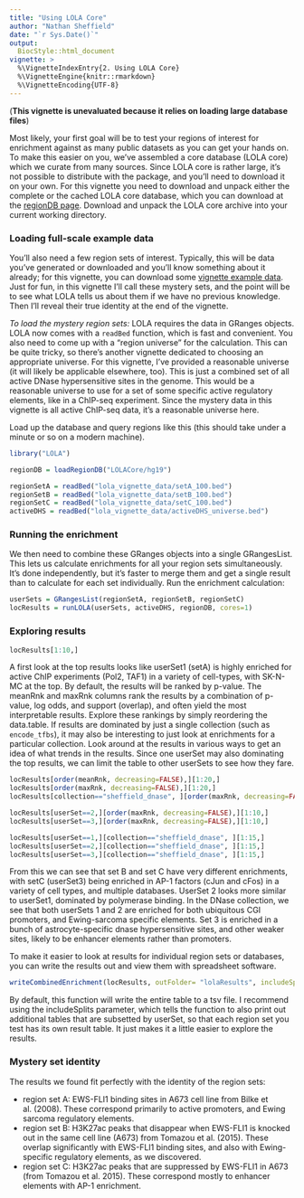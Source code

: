 ```yaml
---
title: "Using LOLA Core"
author: "Nathan Sheffield"
date: "`r Sys.Date()`"
output:
  BiocStyle::html_document
vignette: >
  %\VignetteIndexEntry{2. Using LOLA Core}
  %\VignetteEngine{knitr::rmarkdown}
  %\VignetteEncoding{UTF-8}
---
```

(__This vignette is unevaluated because it relies on loading large database files__)

Most likely, your first goal will be to test your regions of interest for enrichment against as many public datasets as you can get your hands on. To make this easier on you, we've assembled a core database (LOLA core) which we curate from many sources. Since LOLA core is rather large, it's not possible to distribute with the package, and you'll need to download it on your own. For this vignette you need to download and unpack either the complete or the cached LOLA core database, which you can download at the [regionDB page](http://databio.org/regiondb). Download and unpack the LOLA core archive into your current working directory.

### Loading full-scale example data

You'll also need a few region sets of interest. Typically, this will be data you've generated or downloaded and you'll know something about it already; for this vignette, you can download some [vignette example data](http://cloud.databio.org/vignettes). Just for fun, in this vignette I'll call these mystery sets, and the point will be to see what LOLA tells us about them if we have no previous knowledge. Then I'll reveal their true identity at the end of the vignette.


*To load the mystery region sets:* LOLA requires the data in GRanges objects. LOLA now comes with a `readBed` function, which is fast and convenient. You also need to come up with a "region universe" for the calculation. This can be quite tricky, so there's another vignette dedicated to choosing an appropriate universe. For this vignette, I've provided a reasonable universe (it will likely be applicable elsewhere, too). This is just a combined set of all active DNase hypersensitive sites in the genome. This would be a reasonable universe to use for a set of some specific active regulatory elements, like in a ChIP-seq experiment. Since the mystery data in this vignette is all active ChIP-seq data, it's a reasonable universe here.

Load up the database and query regions like this (this should take under a minute or so on a modern machine).

```r
library("LOLA")

regionDB = loadRegionDB("LOLACore/hg19")

regionSetA = readBed("lola_vignette_data/setA_100.bed")
regionSetB = readBed("lola_vignette_data/setB_100.bed")
regionSetC = readBed("lola_vignette_data/setC_100.bed")
activeDHS = readBed("lola_vignette_data/activeDHS_universe.bed")
```

### Running the enrichment

We then need to combine these GRanges objects into a single GRangesList. This lets us calculate enrichments for all your region sets simultaneously. It's done independently, but it's faster to merge them and get a single result than to calculate for each set individually. Run the enrichment calculation:

```r
userSets = GRangesList(regionSetA, regionSetB, regionSetC)
locResults = runLOLA(userSets, activeDHS, regionDB, cores=1)
```

### Exploring results

```r
locResults[1:10,]
```

A first look at the top results looks like userSet1 (setA) is highly enriched for active ChIP experiments (Pol2, TAF1) in a variety of cell-types, with SK-N-MC at the top. By default, the results will be ranked by p-value. The meanRnk and maxRnk columns rank the results by a combination of p-value, log odds, and support (overlap), and often yield the most interpretable results. Explore these rankings by simply reordering the data.table. If results are dominated by just a single collection (such as `encode_tfbs`), it may also be interesting to just look at enrichments for a particular collection. Look around at the results in various ways to get an idea of what trends in the results. Since one userSet may also dominating the top results, we can limit the table to other userSets to see how they fare.


```r
locResults[order(meanRnk, decreasing=FALSE),][1:20,]
locResults[order(maxRnk, decreasing=FALSE),][1:20,]
locResults[collection=="sheffield_dnase", ][order(maxRnk, decreasing=FALSE),]

locResults[userSet==2,][order(maxRnk, decreasing=FALSE),][1:10,]
locResults[userSet==3,][order(maxRnk, decreasing=FALSE),][1:10,]

locResults[userSet==1,][collection=="sheffield_dnase", ][1:15,]
locResults[userSet==2,][collection=="sheffield_dnase", ][1:15,]
locResults[userSet==3,][collection=="sheffield_dnase", ][1:15,]
```

From this we can see that set B and set C have very different enrichments, with setC (userSet3) being enriched in AP-1 factors (cJun and cFos) in a variety of cell types, and multiple databases. UserSet 2 looks more similar to userSet1, dominated by polymerase binding. In the DNase collection, we see that both userSets 1 and 2 are enriched for both ubiquitous CGI promoters, and Ewing-sarcoma specific elements. Set 3 is enriched in a bunch of astrocyte-specific dnase hypersensitive sites, and other weaker sites, likely to be enhancer elements rather than promoters.

To make it easier to look at results for individual region sets or databases, you can write the results out and view them with spreadsheet software.


```r
writeCombinedEnrichment(locResults, outFolder= "lolaResults", includeSplits=TRUE)
```

By default, this function will write the entire table to a tsv file. I recommend using the includeSplits parameter, which tells the function to also print out additional tables that are subsetted by userSet, so that each region set you test has its own result table. It just makes it a little easier to explore the results.

### Mystery set identity

The results we found fit perfectly with the identity of the region sets:

* region set A: EWS-FLI1 binding sites in A673 cell line from Bilke et al. (2008). These correspond primarily to active promoters, and Ewing sarcoma regulatory elements.
* region set B: H3K27ac peaks that disappear when EWS-FLI1 is knocked out in the same cell line (A673) from Tomazou et al. (2015). These overlap significantly with EWS-FLI1 binding sites, and also with Ewing-specific regulatory elements, as we discovered.
* region set C: H3K27ac peaks that are suppressed by EWS-FLI1 in A673 (from Tomazou et al. 2015). These correspond mostly to enhancer elements with AP-1 enrichment.
